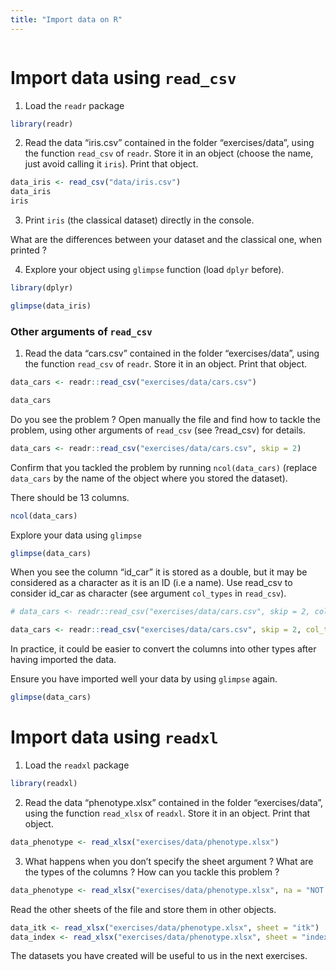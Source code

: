 ```yaml
---
title: "Import data on R"
---
```



```r

```


# Import data using `read_csv`

1. Load the `readr` package

```r

library(readr)
```


2. Read the data "iris.csv" contained in the folder "exercises/data", using the function `read_csv` of  `readr`. Store it in an object (choose the name, just avoid calling it `iris`). Print that object.


```r

data_iris <- read_csv("data/iris.csv")
data_iris
iris

```


3. Print `iris` (the classical dataset) directly in the console. 


What are the differences between your dataset and the classical one, when printed  ? 



4. Explore your object using `glimpse` function (load `dplyr` before).


```r
library(dplyr)

glimpse(data_iris)
```


### Other arguments of `read_csv`



1. Read the data "cars.csv" contained in the folder "exercises/data", using the function `read_csv` of  `readr`. Store it in an object. Print that object.


```r
data_cars <- readr::read_csv("exercises/data/cars.csv")

data_cars
```


Do you see the problem ? Open manually the file and find how to tackle the problem, using other arguments of `read_csv` (see ?read_csv) for details.


```r
data_cars <- readr::read_csv("exercises/data/cars.csv", skip = 2)
```

Confirm that you tackled the problem by running `ncol(data_cars)` (replace `data_cars` by the name of the object where you stored the dataset).

There should be 13 columns.


```r
ncol(data_cars)
```

Explore your data using `glimpse`
```r
glimpse(data_cars)
```

When you see the column "id_car" it is stored as a double, but it may be considered as a character as it is an ID (i.e a name). Use read_csv to consider id_car as character (see argument `col_types` in `read_csv`).


```r

# data_cars <- readr::read_csv("exercises/data/cars.csv", skip = 2, col_types = list(col_character(), col_double(), col_double(),col_double(),col_double(),col_double(),col_double(),col_double(),col_double(),col_double(),col_double(),col_double(),   id_car = col_character()))

data_cars <- readr::read_csv("exercises/data/cars.csv", skip = 2, col_types = "cdddddddddddc")


```

In practice, it could be easier to convert the columns into other types after having imported the data.


Ensure you have imported well your data by using `glimpse` again.

```r
glimpse(data_cars)
```

# Import data using `readxl`

1. Load the `readxl` package

```r
library(readxl)

```


2. Read the data "phenotype.xlsx" contained in the folder "exercises/data", using the function `read_xlsx` of  `readxl`. Store it in an object. Print that object.


```r

data_phenotype <- read_xlsx("exercises/data/phenotype.xlsx")

```

3. What happens when you don't specify the sheet argument ? What are the types of the columns ? How can you tackle this problem ?

```r
data_phenotype <- read_xlsx("exercises/data/phenotype.xlsx", na = "NOT MEASURED")

```


Read the other sheets of the file and store them in other objects.

```r

data_itk <- read_xlsx("exercises/data/phenotype.xlsx", sheet = "itk")
data_index <- read_xlsx("exercises/data/phenotype.xlsx", sheet = "index")


```

The datasets you have created will be useful to us in the next exercises.

